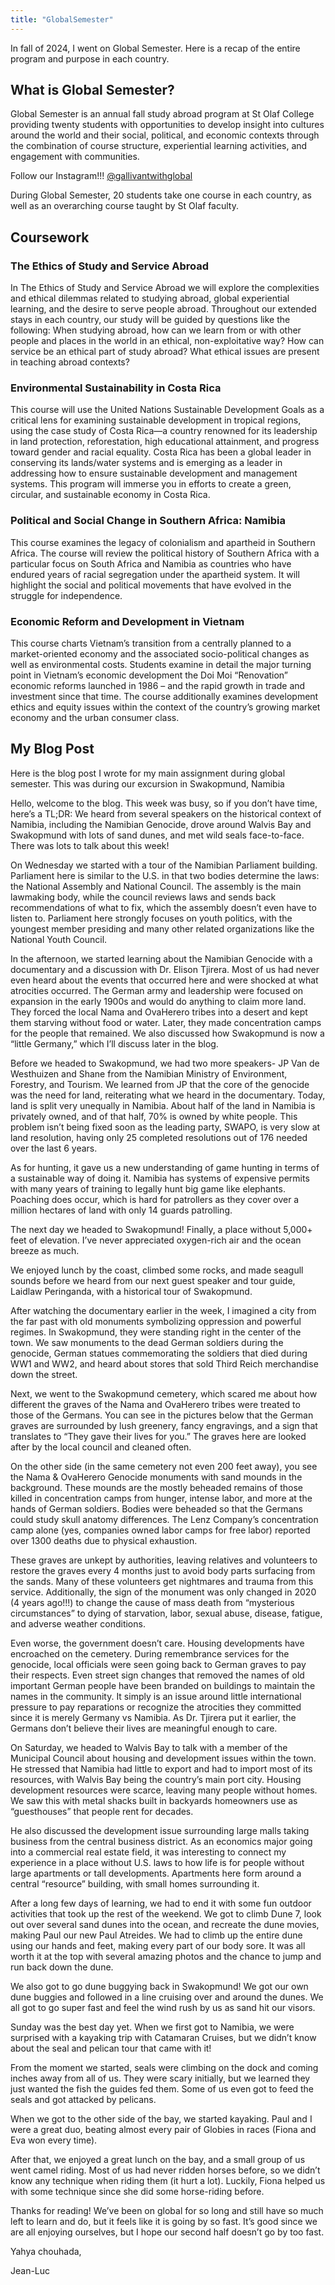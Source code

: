 ```yaml
---
title: "GlobalSemester"
---
```


In fall of 2024, I went on Global Semester. Here is a recap of the entire program and purpose in each country. 

## What is Global Semester?

Global Semester is an annual fall study abroad program at St Olaf College providing twenty students with opportunities to develop insight into cultures around the world and their social, political, and economic contexts through the combination of course structure, experiential learning activities, and engagement with communities.

Follow our Instagram!!! [@gallivantwithglobal](https://www.instagram.com/gallivantwithglobal/)

During Global Semester, 20 students take one course in each country, as well as an overarching course taught by St Olaf faculty.


## Coursework

### The Ethics of Study and Service Abroad

In The Ethics of Study and Service Abroad we will explore the complexities and ethical dilemmas related to studying abroad, global experiential learning, and the desire to serve people abroad. Throughout our extended stays in each country, our study will be guided by questions like the following: When studying abroad, how can we learn from or with other people and places in the world in an ethical, non-exploitative way? How can service be an ethical part of study abroad? What ethical issues are present in teaching abroad contexts?



### Environmental Sustainability in Costa Rica

This course will use the United Nations Sustainable Development Goals as a critical lens for examining sustainable development in tropical regions, using the case study of Costa Rica—a country renowned for its leadership in land protection, reforestation, high educational attainment, and progress toward gender and racial equality. Costa Rica has been a global leader in conserving its lands/water systems and is emerging as a leader in addressing how to ensure sustainable development and management systems. This program will immerse you in efforts to create a green, circular, and sustainable economy in Costa Rica.


### Political and Social Change in Southern Africa: Namibia

This course examines the legacy of colonialism and apartheid in Southern Africa. The course will review the political history of Southern Africa with a particular focus on South Africa and Namibia as countries who have endured years of racial segregation under the apartheid system. It will highlight the social and political movements that have evolved in the struggle for independence.



### Economic Reform and Development in Vietnam

This course charts Vietnam’s transition from a centrally planned to a market-oriented economy and the associated socio-political changes as well as environmental costs. Students examine in detail the major turning point in Vietnam’s economic development the Doi Moi “Renovation” economic reforms launched in 1986 – and the rapid growth in trade and investment since that time. The course additionally examines development ethics and equity issues within the context of the country’s growing market economy and the urban consumer class.

## My Blog Post

Here is the blog post I wrote for my main assignment during global semester. This was during our excursion in Swakopmund, Namibia


Hello, welcome to the blog. This week was busy, so if you don’t have time, here’s a TL;DR: We heard from several speakers on the historical context of Namibia, including the Namibian Genocide, drove around Walvis Bay and Swakopmund with lots of sand dunes, and met wild seals face-to-face. There was lots to talk about this week! 

On Wednesday we started with a tour of the Namibian Parliament building. Parliament here is similar to the U.S. in that two bodies determine the laws: the National Assembly and National Council. The assembly is the main lawmaking body, while the council reviews laws and sends back recommendations of what to fix, which the assembly doesn’t even have to listen to. Parliament here strongly focuses on youth politics, with the youngest member presiding and many other related organizations like the National Youth Council. 



In the afternoon, we started learning about the Namibian Genocide with a documentary and a discussion with Dr. Elison Tjirera. Most of us had never even heard about the events that occurred here and were shocked at what atrocities occurred. The German army and leadership were focused on expansion in the early 1900s and would do anything to claim more land. They forced the local Nama and OvaHerero tribes into a desert and kept them starving without food or water. Later, they made concentration camps for the people that remained. We also discussed how Swakopmund is now a “little Germany,” which I’ll discuss later in the blog. 

Before we headed to Swakopmund, we had two more speakers- JP Van de Westhuizen and Shane from the Namibian Ministry of Environment, Forestry, and Tourism. We learned from JP that the core of the genocide was the need for land, reiterating what we heard in the documentary. Today, land is split very unequally in Namibia. About half of the land in Namibia is privately owned, and of that half, 70% is owned by white people. This problem isn’t being fixed soon as the leading party, SWAPO, is very slow at land resolution, having only 25 completed resolutions out of 176 needed over the last 6 years. 

As for hunting, it gave us a new understanding of game hunting in terms of a sustainable way of doing it. Namibia has systems of expensive permits with many years of training to legally hunt big game like elephants. Poaching does occur, which is hard for patrollers as they cover over a million hectares of land with only 14 guards patrolling. 


The next day we headed to Swakopmund! Finally, a place without 5,000+ feet of elevation. I’ve never appreciated oxygen-rich air and the ocean breeze as much.

We enjoyed lunch by the coast, climbed some rocks, and made seagull sounds before we heard from our next guest speaker and tour guide, Laidlaw Peringanda, with a historical tour of Swakopmund. 


After watching the documentary earlier in the week, I imagined a city from the far past with old monuments symbolizing oppression and powerful regimes. In Swakopmund, they were standing right in the center of the town. We saw monuments to the dead German soldiers during the genocide, German statues commemorating the soldiers that died during WW1 and WW2, and heard about stores that sold Third Reich merchandise down the street. 

Next, we went to the Swakopmund cemetery, which scared me about how different the graves of the Nama and OvaHerero tribes were treated to those of the Germans. You can see in the pictures below that the German graves are surrounded by lush greenery, fancy engravings, and a sign that translates to “They gave their lives for you.” The graves here are looked after by the local council and cleaned often.



On the other side (in the same cemetery not even 200 feet away), you see the Nama & OvaHerero Genocide monuments with sand mounds in the background. These mounds are the mostly beheaded remains of those killed in concentration camps from hunger, intense labor, and more at the hands of German soldiers. Bodies were beheaded so that the Germans could study skull anatomy differences. The Lenz Company’s concentration camp alone (yes, companies owned labor camps for free labor) reported over 1300 deaths due to physical exhaustion. 



These graves are unkept by authorities, leaving relatives and volunteers to restore the graves every 4 months just to avoid body parts surfacing from the sands. Many of these volunteers get nightmares and trauma from this service. Additionally, the sign of the monument was only changed in 2020 (4 years ago!!!) to change the cause of mass death from “mysterious circumstances” to dying of starvation, labor, sexual abuse, disease, fatigue, and adverse weather conditions. 

Even worse, the government doesn’t care. Housing developments have encroached on the cemetery. During remembrance services for the genocide, local officials were seen going back to German graves to pay their respects. Even street sign changes that removed the names of old important German people have been branded on buildings to maintain the names in the community. It simply is an issue around little international pressure to pay reparations or recognize the atrocities they committed since it is merely Germany vs Namibia. As Dr. Tjirera put it earlier, the Germans don’t believe their lives are meaningful enough to care. 

On Saturday, we headed to Walvis Bay to talk with a member of the Municipal Council about housing and development issues within the town. He stressed that Namibia had little to export and had to import most of its resources, with Walvis Bay being the country’s main port city. Housing development resources were scarce, leaving many people without homes. We saw this with metal shacks built in backyards homeowners use as “guesthouses” that people rent for decades. 

He also discussed the development issue surrounding large malls taking business from the central business district. As an economics major going into a commercial real estate field, it was interesting to connect my experience in a place without U.S. laws to how life is for people without large apartments or tall developments. Apartments here form around a central “resource” building, with small homes surrounding it. 

After a long few days of learning, we had to end it with some fun outdoor activities that took up the rest of the weekend. We got to climb Dune 7, look out over several sand dunes into the ocean, and recreate the dune movies, making Paul our new Paul Atreides. We had to climb up the entire dune using our hands and feet, making every part of our body sore. It was all worth it at the top with several amazing photos and the chance to jump and run back down the dune.


We also got to go dune buggying back in Swakopmund! We got our own dune buggies and followed in a line cruising over and around the dunes. We all got to go super fast and feel the wind rush by us as sand hit our visors.



Sunday was the best day yet. When we first got to Namibia, we were surprised with a kayaking trip with Catamaran Cruises, but we didn’t know about the seal and pelican tour that came with it!

From the moment we started, seals were climbing on the dock and coming inches away from all of us. They were scary initially, but we learned they just wanted the fish the guides fed them. Some of us even got to feed the seals and got attacked by pelicans. 


When we got to the other side of the bay, we started kayaking. Paul and I were a great duo, beating almost every pair of Globies in races (Fiona and Eva won every time).


After that, we enjoyed a great lunch on the bay, and a small group of us went camel riding. Most of us had never ridden horses before, so we didn’t know any technique when riding them (it hurt a lot). Luckily, Fiona helped us with some technique since she did some horse-riding before. 


Thanks for reading! We’ve been on global for so long and still have so much left to learn and do, but it feels like it is going by so fast. It’s good since we are all enjoying ourselves, but I hope our second half doesn’t go by too fast. 

Yahya chouhada,

Jean-Luc


